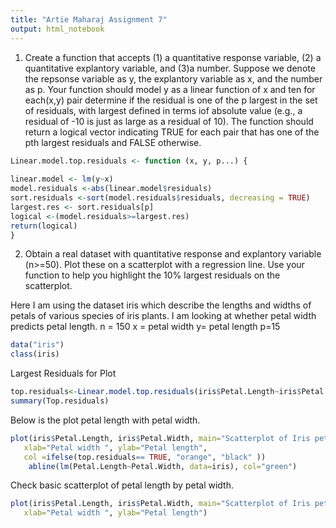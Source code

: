 ---
title: "Artie Maharaj Assignment 7"
output: html_notebook
---

1. Create a function that accepts (1) a quantitative response variable, (2) a quantitative explantory variable, and (3)a number. Suppose we denote the repsonse variable as y, the explantory variable as x, and the number as p. Your function should model y as a linear function of x and ten for each(x,y) pair determine if the residual is one of the p largest in the set of residuals, with largest defined in terms iof absolute value (e.g., a residual of -10 is just as large as a residual of 10). The function should return a logical vector indicating TRUE for each pair that has one of the pth largest residuals and FALSE otherwise. 
```{r}
Linear.model.top.residuals <- function (x, y, p...) {
  
linear.model <- lm(y~x)
model.residuals <-abs(linear.model$residuals)
sort.residuals <-sort(model.residuals$residuals, decreasing = TRUE)
largest.res <- sort.residuals[p]
logical <-(model.residuals>=largest.res) 
return(logical)
}
```

2. Obtain a real dataset with quantitative response and explantory variable (n>=50). Plot these on a scatterplot with a regression line. Use your function to help you highlight the 10% largest residuals on the scatterplot.

Here I am using the dataset iris which describe the lengths and widths of petals of various species of iris plants. I am looking at whether petal width predicts petal length.
n = 150
x = petal width
y= petal length
p=15

```{r}
data("iris")
class(iris)
```

Largest Residuals for Plot
```{r}
top.residuals<-Linear.model.top.residuals(iris$Petal.Length~iris$Petal.Width, 15)
summary(Top.residuals)
```

Below is the plot petal length with petal width.

```{r}
plot(iris$Petal.Length, iris$Petal.Width, main="Scatterplot of Iris petal length by width",
   xlab="Petal width ", ylab="Petal length", 
   col =ifelse(top.residuals== TRUE, "orange", "black" ))
    abline(lm(Petal.Length~Petal.Width, data=iris), col="green")
```
Check basic scatterplot of petal length by petal width.
```{r}
plot(iris$Petal.Length, iris$Petal.Width, main="Scatterplot of Iris petal length by width",
   xlab="Petal width ", ylab="Petal length")
```
